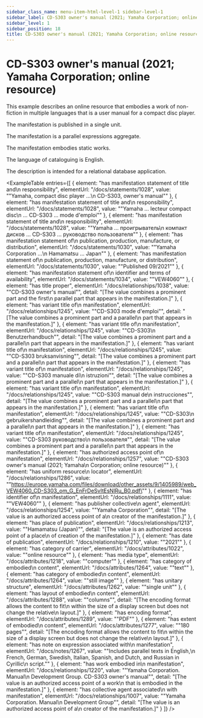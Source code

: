 ```yaml
---
sidebar_class_name: menu-item-html-level-1 sidebar-level-1
sidebar_label: CD-S303 owner's manual (2021; Yamaha Corporation; online resource)
sidebar_level: 1
sidebar_position: 18
title: CD-S303 owner's manual (2021; Yamaha Corporation; online resource)
---
```


# CD-S303 owner's manual (2021; Yamaha Corporation; online resource)

This example describes an online resource that embodies a work of non-fiction in
              multiple languages that is a user manual for a compact disc player.

The manifestation is published in a single unit.

The manifestation is a parallel expressions aggregate.

The manifestation embodies static works.

The language of cataloguing is English.

The description is intended for a relational database application.

<ExampleTable
  entries={[
    {
      element: "has manifestation statement of title and\n                    responsibility",
      elementUrl: "/docs/statements/1028",
      value: "\"Yamaha, compact disc player …\n                  CD-S303, owner's manual\""
    },
    {
      element: "has manifestation statement of title and\n                    responsibility",
      elementUrl: "/docs/statements/1028",
      value: "\"Yamaha … lecteur compact disc\n                  … CD-S303 … mode d'emploi\""
    },
    {
      element: "has manifestation statement of title and\n                    responsibility",
      elementUrl: "/docs/statements/1028",
      value: "\"Yamaha … проигрыватель\n                  компакт дисков … CD-S303 … руководство пользователя\""
    },
    {
      element: "has manifestation statement of\n                    publication, production, manufacture, or distribution",
      elementUrl: "/docs/statements/1030",
      value: "\"Yamaha Corporation …\n                  Hamamatsu … Japan\""
    },
    {
      element: "has manifestation statement of\n                    publication, production, manufacture, or distribution",
      elementUrl: "/docs/statements/1030",
      value: "\"Published 09/2021\""
    },
    {
      element: "has manifestation statement of\n                    identifier and terms of availability",
      elementUrl: "/docs/statements/1034",
      value: "\"VEW4060\""
    },
    {
      element: "has title proper",
      elementUrl: "/docs/relationships/1038",
      value: "\"CD-S303 owner's manual\"",
      detail: "[The value combines a prominent part and the first\n                      parallel part that appears in the manifestation.]"
    },
    {
      element: "has variant title of\n                      manifestation",
      elementUrl: "/docs/relationships/1245",
      value: "\"CD-S303 mode d'emploi\"",
      detail: "[The value combines a prominent part and a parallel\n                      part that appears in the manifestation.]"
    },
    {
      element: "has variant title of\n                      manifestation",
      elementUrl: "/docs/relationships/1245",
      value: "\"CD-S303\n                    Benutzerhandbuch\"",
      detail: "[The value combines a prominent part and a parallel\n                      part that appears in the manifestation.]"
    },
    {
      element: "has variant title of\n                      manifestation",
      elementUrl: "/docs/relationships/1245",
      value: "\"CD-S303 bruksanvisning\"",
      detail: "[The value combines a prominent part and a parallel\n                      part that appears in the manifestation.]"
    },
    {
      element: "has variant title of\n                      manifestation",
      elementUrl: "/docs/relationships/1245",
      value: "\"CD-S303 manuale di\n                    istruzioni\"",
      detail: "[The value combines a prominent part and a parallel\n                      part that appears in the manifestation.]"
    },
    {
      element: "has variant title of\n                      manifestation",
      elementUrl: "/docs/relationships/1245",
      value: "\"CD-S303 manual de\n                    instrucciones\"",
      detail: "[The value combines a prominent part and a parallel\n                      part that appears in the manifestation.]"
    },
    {
      element: "has variant title of\n                      manifestation",
      elementUrl: "/docs/relationships/1245",
      value: "\"CD-S303\n                    gebruikershandleiding\"",
      detail: "[The value combines a prominent part and a parallel\n                      part that appears in the manifestation.]"
    },
    {
      element: "has variant title of\n                      manifestation",
      elementUrl: "/docs/relationships/1245",
      value: "\"CD-S303 руководство\n                    пользователя\"",
      detail: "[The value combines a prominent part and a parallel\n                      part that appears in the manifestation.]"
    },
    {
      element: "has authorized access point of\n                    manifestation",
      elementUrl: "/docs/relationships/1257",
      value: "\"CD-S303 owner's manual (2021; Yamaha\n                  Corporation; online resource)\""
    },
    {
      element: "has uniform resource\n                  locator",
      elementUrl: "/docs/relationships/1286",
      value: "\"https://europe.yamaha.com/files/download/other_assets/9/1405989/web_VEW4060_CD-S303_om_G_EnFrDeSvItEsNlRu_B0.pdf\""
    },
    {
      element: "has identifier of\n                  manifestation",
      elementUrl: "/docs/relationships/1111",
      value: "\"VEW4060\""
    },
    {
      element: "has publisher collective\n                    agent",
      elementUrl: "/docs/relationships/1254",
      value: "\"Yamaha Corporation\"",
      detail: "[The value is an authorized access point of a\n                      creator of the manifestation.]"
    },
    {
      element: "has place of publication",
      elementUrl: "/docs/relationships/1213",
      value: "\"Hamamatsu (Japan)\"",
      detail: "[The value is an authorized access point of a place\n                      of creation of the manifestation.]"
    },
    {
      element: "has date of publication",
      elementUrl: "/docs/relationships/1210",
      value: "\"2021\""
    },
    {
      element: "has category of carrier",
      elementUrl: "/docs/attributes/1022",
      value: "\"online resource\""
    },
    {
      element: "has media type",
      elementUrl: "/docs/attributes/1218",
      value: "\"computer\""
    },
    {
      element: "has category of embodied\n                  content",
      elementUrl: "/docs/attributes/1264",
      value: "\"text\""
    },
    {
      element: "has category of embodied\n                  content",
      elementUrl: "/docs/attributes/1264",
      value: "\"still image\""
    },
    {
      element: "has unitary structure",
      elementUrl: "/docs/attributes/1262",
      value: "\"single unit\""
    },
    {
      element: "has layout of embodied\n                    content",
      elementUrl: "/docs/attributes/1288",
      value: "\"columns\"",
      detail: "[The encoding format allows the content to fit\n                      within the size of a display screen but does not change the relative\n                      layout.]"
    },
    {
      element: "has encoding format",
      elementUrl: "/docs/attributes/1289",
      value: "\"PDF\""
    },
    {
      element: "has extent of embodied\n                    content",
      elementUrl: "/docs/attributes/1277",
      value: "\"180 pages\"",
      detail: "[The encoding format allows the content to fit\n                      within the size of a display screen but does not change the relative\n                      layout.]"
    },
    {
      element: "has note on expression associated with\n                    manifestation",
      elementUrl: "/docs/notes/1267",
      value: "\"Includes parallel texts in English,\n                  French, German, Swedish, Italian, Spanish, and Dutch, and Russian in Cyrillic\n                  script.\""
    },
    {
      element: "has work embodied in\n                      manifestation",
      elementUrl: "/docs/relationships/1220",
      value: "\"Yamaha Corporation. Manual\n                    Development Group. CD-S303 owner's manual\"",
      detail: "[The value is an authorized access point of a work\n                      that is embodied in the manifestation.]"
    },
    {
      element: "has collective agent associated\n                      with manifestation",
      elementUrl: "/docs/relationships/1007",
      value: "\"Yamaha Corporation. Manual\n                    Development Group\"",
      detail: "[The value is an authorized access point of a\n                      creator of the manifestation.]"
    }
  ]}
/>
